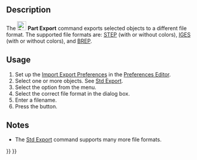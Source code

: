 <languages/>

<div lang="en" dir="ltr" class="mw-content-ltr">
{{Docnav
|[[Part_Import|Import]]
|[[Part_BoxSelection|BoxSelection]]
|[[Part_Workbench|Part]]
|IconL=Part_Import.svg
|IconR=Part_BoxSelection.svg
|IconC=Workbench_Part.svg
}}
</div>

<div lang="en" dir="ltr" class="mw-content-ltr">
{{GuiCommand
|Name=Part Export‎
|MenuLocation=Part → Export CAD file..
|Workbenches=[[Part_Workbench|Part]]
|SeeAlso=[[Std_Export|Std Export]], [[Import_Export|Import Export]]
}}
</div>

<div lang="en" dir="ltr" class="mw-content-ltr">
==Description==
</div> 

<div lang="en" dir="ltr" class="mw-content-ltr">
The [[Image:Part_Export.svg|24px]] '''Part Export''' command exports selected objects to a different file format. The supported file formats are: [https://en.wikipedia.org/wiki/Step_file STEP] (with or without colors), [https://en.wikipedia.org/wiki/IGES IGES] (with or without colors), and [https://en.wikipedia.org/wiki/BREP BREP].
</div>

<div lang="en" dir="ltr" class="mw-content-ltr">
==Usage==
</div>

<div lang="en" dir="ltr" class="mw-content-ltr">
# Set up the [[Import_Export_Preferences|Import Export Preferences]] in the [[Preferences Editor|Preferences Editor]].
# Select one or more objects. See [[Std_Export#Usage|Std Export]].
# Select the {{MenuCommand|Part → [[Image:Part_Export.svg|16px]] Export CAD file...}} option from the menu.
# Select the correct file format in the dialog box.
# Enter a filename.
# Press the {{Button|Save}} button.
</div>

<div lang="en" dir="ltr" class="mw-content-ltr">
==Notes==
</div>

<div lang="en" dir="ltr" class="mw-content-ltr">
* The [[Std_Export|Std Export]] command supports many more file formats.
</div>


<div lang="en" dir="ltr" class="mw-content-ltr">
{{Docnav
|[[Part_Import|Import]]
|[[Part_BoxSelection|BoxSelection]]
|[[Part_Workbench|Part]]
|IconL=Part_Import.svg
|IconR=Part_BoxSelection.svg
|IconC=Workbench_Part.svg
}}
</div>

{{Part_Tools_navi{{#translation:}}}}
{{Userdocnavi{{#translation:}}}}